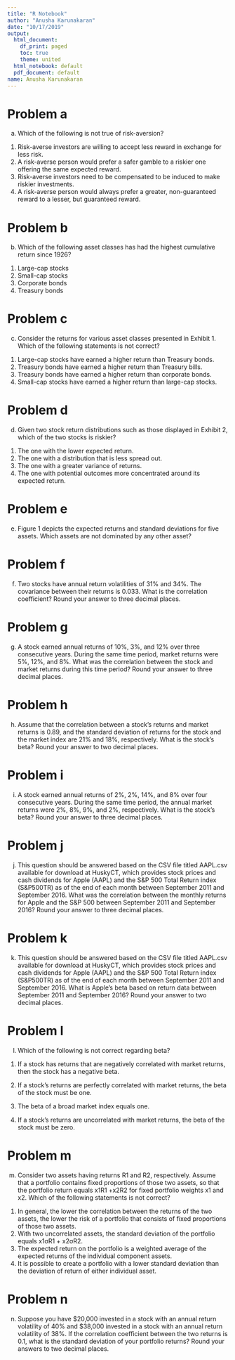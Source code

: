 ---
title: "R Notebook"
author: "Anusha Karunakaran"
date: "10/17/2019"
output:
  html_document:
    df_print: paged
    toc: true
    theme: united
  html_notebook: default
  pdf_document: default
name: Anusha Karunakaran
---


# Problem a
a. Which of the following is not true of risk-aversion?
1. Risk-averse investors are willing to accept less reward in exchange for less risk.
2. A risk-averse person would prefer a safer gamble to a riskier one offering the same
expected reward.
3. Risk-averse investors need to be compensated to be induced to make riskier investments.
4. A risk-averse person would always prefer a greater, non-guaranteed reward to a lesser,
but guaranteed reward.

# Problem b
b. Which of the following asset classes has had the highest cumulative return since 1926?
1. Large-cap stocks
2. Small-cap stocks
3. Corporate bonds
4. Treasury bonds

# Problem c
c. Consider the returns for various asset classes presented in Exhibit 1. Which of the following
statements is not correct?
1. Large-cap stocks have earned a higher return than Treasury bonds.
2. Treasury bonds have earned a higher return than Treasury bills.
3. Treasury bonds have earned a higher return than corporate bonds.
4. Small-cap stocks have earned a higher return than large-cap stocks.

# Problem d
d. Given two stock return distributions such as those displayed in Exhibit 2, which of the two
stocks is riskier?
1. The one with the lower expected return.
2. The one with a distribution that is less spread out.
3. The one with a greater variance of returns.
4. The one with potential outcomes more concentrated around its expected return.

# Problem e
e. Figure 1 depicts the expected returns and standard deviations for five assets. Which assets
are not dominated by any other asset?

# Problem f
f. Two stocks have annual return volatilities of 31% and 34%. The covariance between their
returns is 0.033. What is the correlation coefficient? Round your answer to three decimal
places.

# Problem g
g. A stock earned annual returns of 10%, 3%, and 12% over three consecutive years. During the
same time period, market returns were 5%, 12%, and 8%. What was the correlation between
the stock and market returns during this time period? Round your answer to three decimal
places.

# Problem h
h. Assume that the correlation between a stock’s returns and market returns is 0.89, and the
standard deviation of returns for the stock and the market index are 21% and 18%, respectively. What is the stock’s beta? Round your answer to two decimal places.


# Problem i
i. A stock earned annual returns of 2%, 2%, 14%, and 8% over four consecutive years. During
the same time period, the annual market returns were 2%, 8%, 9%, and 2%, respectively.
What is the stock’s beta? Round your answer to three decimal places.

# Problem j
j. This question should be answered based on the CSV file titled AAPL.csv available for download
at HuskyCT, which provides stock prices and cash dividends for Apple (AAPL) and the S&P
500 Total Return index (S&P500TR) as of the end of each month between September 2011
and September 2016. What was the correlation between the monthly returns for Apple and
the S&P 500 between September 2011 and September 2016? Round your answer to three
decimal places.

# Problem k
k. This question should be answered based on the CSV file titled AAPL.csv available for download
at HuskyCT, which provides stock prices and cash dividends for Apple (AAPL) and the S&P
500 Total Return index (S&P500TR) as of the end of each month between September 2011
and September 2016. What is Apple’s beta based on return data between September 2011
and September 2016? Round your answer to two decimal places.

# Problem l
l. Which of the following is not correct regarding beta?
1. If a stock has returns that are negatively correlated with market returns, then the stock
has a negative beta.

2. If a stock’s returns are perfectly correlated with market returns, the beta of the stock
must be one.
3. The beta of a broad market index equals one.
4. If a stock’s returns are uncorrelated with market returns, the beta of the stock must be
zero.

# Problem m
m. Consider two assets having returns R1 and R2, respectively. Assume that a portfolio contains
fixed proportions of those two assets, so that the portfolio return equals x1R1 +x2R2 for fixed
portfolio weights x1 and x2. Which of the following statements is not correct?
1. In general, the lower the correlation between the returns of the two assets, the lower the
risk of a portfolio that consists of fixed proportions of those two assets.
2. With two uncorrelated assets, the standard deviation of the portfolio equals x1σR1 +
x2σR2.
3. The expected return on the portfolio is a weighted average of the expected returns of
the individual component assets.
4. It is possible to create a portfolio with a lower standard deviation than the deviation of
return of either individual asset.


# Problem n
n. Suppose you have $20,000 invested in a stock with an annual return volatility of 40% and
$38,000 invested in a stock with an annual return volatility of 38%. If the correlation coefficient between the two returns is 0.1, what is the standard deviation of your portfolio returns?
Round your answers to two decimal places.
